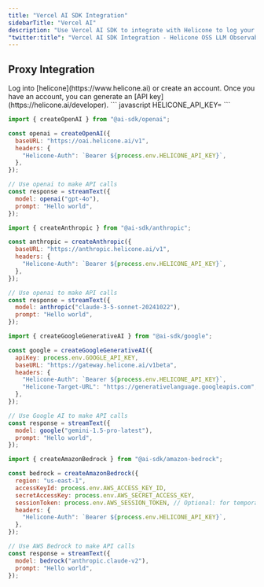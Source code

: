 ```yaml
---
title: "Vercel AI SDK Integration"
sidebarTitle: "Vercel AI"
description: "Use Vercel AI SDK to integrate with Helicone to log your OpenAI usage."
"twitter:title": "Vercel AI SDK Integration - Helicone OSS LLM Observability"
---
```


## Proxy Integration

<Steps>
  <Step title="Create an account + Generate an API Key">
    Log into [helicone](https://www.helicone.ai) or create an account. Once you have an account, you
    can generate an [API key](https://helicone.ai/developer).
  </Step>
  <Step title="Set HELICONE_API_KEY as an environment variable">
``` javascript
HELICONE_API_KEY=<your API key>
```
  </Step>
  <Step title="Modify the base URL and add a Helicone-Auth header">
<CodeGroup>

```javascript OpenAI
import { createOpenAI } from "@ai-sdk/openai";

const openai = createOpenAI({
  baseURL: "https://oai.helicone.ai/v1",
  headers: {
    "Helicone-Auth": `Bearer ${process.env.HELICONE_API_KEY}`,
  },
});

// Use openai to make API calls
const response = streamText({
  model: openai("gpt-4o"),
  prompt: "Hello world",
});
```

```javascript Anthropic
import { createAnthropic } from "@ai-sdk/anthropic";

const anthropic = createAnthropic({
  baseURL: "https://anthropic.helicone.ai/v1",
  headers: {
    "Helicone-Auth": `Bearer ${process.env.HELICONE_API_KEY}`,
  },
});

// Use openai to make API calls
const response = streamText({
  model: anthropic("claude-3-5-sonnet-20241022"),
  prompt: "Hello world",
});
```

```javascript Google (gemini)
import { createGoogleGenerativeAI } from "@ai-sdk/google";

const google = createGoogleGenerativeAI({
  apiKey: process.env.GOOGLE_API_KEY,
  baseURL: "https://gateway.helicone.ai/v1beta",
  headers: {
    "Helicone-Auth": `Bearer ${process.env.HELICONE_API_KEY}`,
    "Helicone-Target-URL": "https://generativelanguage.googleapis.com",
  },
});

// Use Google AI to make API calls
const response = streamText({
  model: google("gemini-1.5-pro-latest"),
  prompt: "Hello world",
});
```

```javascript AWS Bedrock
import { createAmazonBedrock } from "@ai-sdk/amazon-bedrock";

const bedrock = createAmazonBedrock({
  region: "us-east-1",
  accessKeyId: process.env.AWS_ACCESS_KEY_ID,
  secretAccessKey: process.env.AWS_SECRET_ACCESS_KEY,
  sessionToken: process.env.AWS_SESSION_TOKEN, // Optional: for temporary credentials
  headers: {
    "Helicone-Auth": `Bearer ${process.env.HELICONE_API_KEY}`,
  },
});

// Use AWS Bedrock to make API calls
const response = streamText({
  model: bedrock("anthropic.claude-v2"),
  prompt: "Hello world",
});
```

</CodeGroup>
  </Step>
</Steps>
